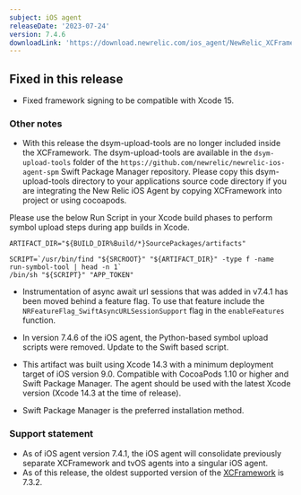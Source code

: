 ```yaml
---
subject: iOS agent
releaseDate: '2023-07-24'
version: 7.4.6
downloadLink: 'https://download.newrelic.com/ios_agent/NewRelic_XCFramework_Agent_7.4.6.zip'
---
```


## Fixed in this release

* Fixed framework signing to be compatible with Xcode 15.

### Other notes

* With this release the dsym-upload-tools are no longer included inside the XCFramework. The dsym-upload-tools are available in the `dsym-upload-tools` folder of the `https://github.com/newrelic/newrelic-ios-agent-spm` Swift Package Manager repository. Please copy this dsym-upload-tools directory to your applications source code directory if you are integrating the New Relic iOS Agent by copying XCFramework into project or using cocoapods.

Please use the below Run Script in your Xcode build phases to perform symbol upload steps during app builds in Xcode.
```
ARTIFACT_DIR="${BUILD_DIR%Build/*}SourcePackages/artifacts"

SCRIPT=`/usr/bin/find "${SRCROOT}" "${ARTIFACT_DIR}" -type f -name run-symbol-tool | head -n 1`
/bin/sh "${SCRIPT}" "APP_TOKEN"
```

* Instrumentation of async await url sessions that was added in v7.4.1 has been moved behind a feature flag. To use that feature include the `NRFeatureFlag_SwiftAsyncURLSessionSupport` flag in the `enableFeatures` function.

* In  version 7.4.6 of the iOS agent, the Python-based symbol upload scripts were removed. Update to the Swift based script.
* This artifact was built using Xcode 14.3 with a minimum deployment target of iOS version 9.0. Compatible with CocoaPods 1.10 or higher and Swift Package Manager. The agent should be used with the latest Xcode version (Xcode 14.3 at the time of release).
* Swift Package Manager is the preferred installation method.

### Support statement

* As of iOS agent version 7.4.1, the iOS agent will consolidate previously separate XCFramework and tvOS agents into a singular iOS agent. 
* As of this release, the oldest supported version of the [XCFramework](/docs/release-notes/mobile-release-notes/xcframework-release-notes/xcframework-agent-732) is 7.3.2.

